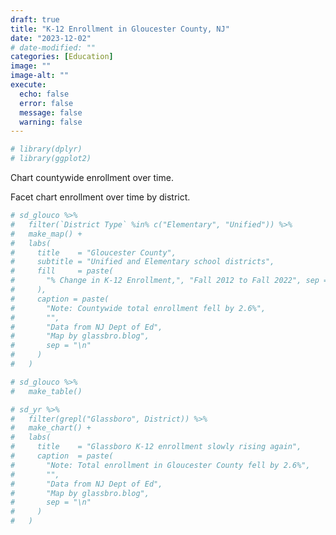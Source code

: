 ```yaml
---
draft: true
title: "K-12 Enrollment in Gloucester County, NJ"
date: "2023-12-02"
# date-modified: ""
categories: [Education]
image: ""
image-alt: ""
execute:
  echo: false
  error: false
  message: false
  warning: false
---
```


```r

# library(dplyr)
# library(ggplot2)
```

Chart countywide enrollment over time.

Facet chart enrollment over time by district.

```r

# sd_glouco %>%
#   filter(`District Type` %in% c("Elementary", "Unified")) %>%
#   make_map() +
#   labs(
#     title    = "Gloucester County",
#     subtitle = "Unified and Elementary school districts",
#     fill     = paste(
#       "% Change in K-12 Enrollment,", "Fall 2012 to Fall 2022", sep = "\n"
#     ),
#     caption = paste(
#       "Note: Countywide total enrollment fell by 2.6%",
#       "",
#       "Data from NJ Dept of Ed",
#       "Map by glassbro.blog",
#       sep = "\n"
#     )
#   )
```

```r

# sd_glouco %>%
#   make_table()
```

```r

# sd_yr %>%
#   filter(grepl("Glassboro", District)) %>%
#   make_chart() +
#   labs(
#     title    = "Glassboro K-12 enrollment slowly rising again",
#     caption  = paste(
#       "Note: Total enrollment in Gloucester County fell by 2.6%",
#       "",
#       "Data from NJ Dept of Ed",
#       "Map by glassbro.blog",
#       sep = "\n"
#     )
#   )
```
